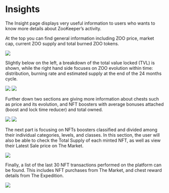 # Insights

The Insight page displays very useful information to users who wants to know more details about ZooKeeper’s activity.

At the top you can find general information including ZOO price, market cap, current ZOO supply and total burned ZOO tokens.

![](/ZKInsights2.png)

Slightly below on the left, a breakdown of the total value locked (TVL) is shown, while the right hand side focuses on ZOO evolution within time: distribution, burning rate and estimated supply at the end of the 24 months cycle.

![](/ZKInsights3.jpg)  ![](/ZKInsights4.jpg)

Further down two sections are giving more information about chests such as price and its evolution, and NFT boosters with average bonuses attached (boost and lock time reducer) and total owned.

![](/ZKInsights5.jpg)  ![](/ZKInsights6.jpg)

The next part is focusing on NFTs boosters classified and divided among their individual categories, levels, and classes. In this section, the user will also be able to check the Total Supply of each minted NFT, as well as view their Latest Sale price on The Market.

![](/ZKInsights7.jpg)

Finally, a list of the last 30 NFT transactions performed on the platform can be found. This includes NFT purchases from The Market, and chest reward details from The Expedition.

![](/ZKInsights8.jpg)
